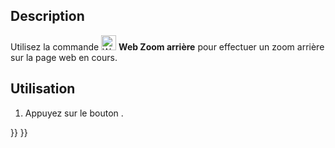 <languages/>

{{Docnav/fr
|[[Web_BrowserZoomIn/fr|Zoom avant]]
|
|[[Web_Workbench/fr|Atelier Web]]
|IconL=Web_BrowserZoomIn.svg
|IconR=
|IconC=Workbench_Web.svg
}}

{{GuiCommand/fr
|Name=Web BrowserZoomOut
|Name/fr=Web Zoom arrière
|MenuLocation=
|Workbenches=[[Web_Workbench/fr|Web]], [[Start_Workbench/fr|Start]]
|SeeAlso=
}}

==Description==

Utilisez la commande [[Image:Web_BrowserZoomOut.svg|24px]] '''Web Zoom arrière''' pour effectuer un zoom arrière sur la page web en cours.

<span id="Usage"></span>
==Utilisation==

# Appuyez sur le bouton {{Button|[[Image:Web_BrowserZoomOut.svg|16px]] [[Web_BrowserZoomOut/fr|Zoom arrière]]}}.


{{Docnav/fr
|[[Web_BrowserZoomIn/fr|Zoom avant]]
|
|[[Web_Workbench/fr|Atelier Web]]
|IconL=Web_BrowserZoomIn.svg
|IconR=
|IconC=Workbench_Web.svg
}}

{{Web Tools navi{{#translation:}}}}
{{Userdocnavi{{#translation:}}}}